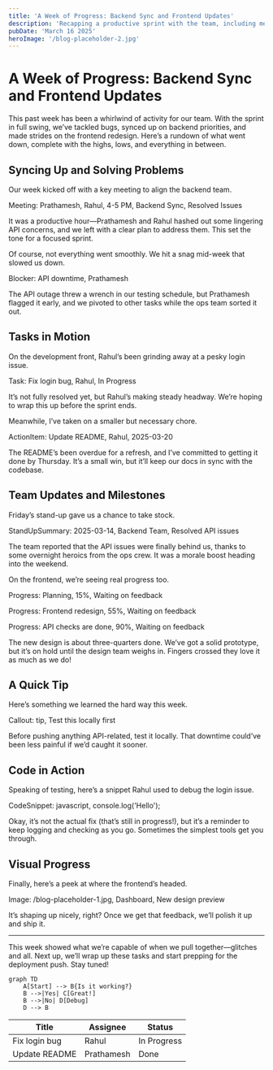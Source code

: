 ```yaml
---
title: 'A Week of Progress: Backend Sync and Frontend Updates'
description: 'Recapping a productive sprint with the team, including meetings, tasks, and blockers.'
pubDate: 'March 16 2025'
heroImage: '/blog-placeholder-2.jpg'
---
```


# A Week of Progress: Backend Sync and Frontend Updates

This past week has been a whirlwind of activity for our team. With the sprint in full swing, we’ve tackled bugs, synced up on backend priorities, and made strides on the frontend redesign. Here’s a rundown of what went down, complete with the highs, lows, and everything in between.

## Syncing Up and Solving Problems

Our week kicked off with a key meeting to align the backend team.

Meeting: Prathamesh, Rahul, 4-5 PM, Backend Sync, Resolved Issues

It was a productive hour—Prathamesh and Rahul hashed out some lingering API concerns, and we left with a clear plan to address them. This set the tone for a focused sprint. 

Of course, not everything went smoothly. We hit a snag mid-week that slowed us down.

Blocker: API downtime, Prathamesh

The API outage threw a wrench in our testing schedule, but Prathamesh flagged it early, and we pivoted to other tasks while the ops team sorted it out.

## Tasks in Motion

On the development front, Rahul’s been grinding away at a pesky login issue.

Task: Fix login bug, Rahul, In Progress

It’s not fully resolved yet, but Rahul’s making steady headway. We’re hoping to wrap this up before the sprint ends.

Meanwhile, I’ve taken on a smaller but necessary chore.

ActionItem: Update README, Rahul, 2025-03-20

The README’s been overdue for a refresh, and I’ve committed to getting it done by Thursday. It’s a small win, but it’ll keep our docs in sync with the codebase.

## Team Updates and Milestones

Friday’s stand-up gave us a chance to take stock.

StandUpSummary: 2025-03-14, Backend Team, Resolved API issues 

The team reported that the API issues were finally behind us, thanks to some overnight heroics from the ops crew. It was a morale boost heading into the weekend.

On the frontend, we’re seeing real progress too.

Progress: Planning, 15%, Waiting on feedback

Progress: Frontend redesign, 55%, Waiting on feedback

Progress: API checks are done, 90%, Waiting on feedback

The new design is about three-quarters done. We’ve got a solid prototype, but it’s on hold until the design team weighs in. Fingers crossed they love it as much as we do!

## A Quick Tip

Here’s something we learned the hard way this week.

Callout: tip, Test this locally first

Before pushing anything API-related, test it locally. That downtime could’ve been less painful if we’d caught it sooner.

## Code in Action

Speaking of testing, here’s a snippet Rahul used to debug the login issue.

CodeSnippet: javascript, console.log('Hello');

Okay, it’s not the actual fix (that’s still in progress!), but it’s a reminder to keep logging and checking as you go. Sometimes the simplest tools get you through.

## Visual Progress

Finally, here’s a peek at where the frontend’s headed.

Image: /blog-placeholder-1.jpg, Dashboard, New design preview

It’s shaping up nicely, right? Once we get that feedback, we’ll polish it up and ship it.

---

This week showed what we’re capable of when we pull together—glitches and all. Next up, we’ll wrap up these tasks and start prepping for the deployment push. Stay tuned!


```mermaid
graph TD
    A[Start] --> B{Is it working?}
    B -->|Yes| C[Great!]
    B -->|No| D[Debug]
    D --> B
```


| Title          | Assignee | Status     |
|----------------|----------|------------|
| Fix login bug  | Rahul    | In Progress|
| Update README  | Prathamesh | Done     |